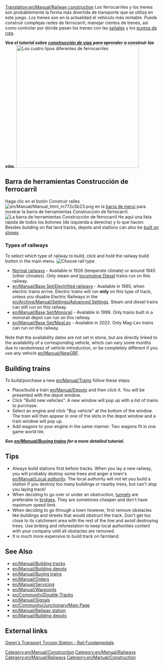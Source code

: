 [[Translation:en/Manual/Railway construction]]
{{es/Traducción|en/Manual/Railway construction|50}}
{{es/Manual/Tabla de contenido}}
Los ferrocarriles y los trenes son probablemente la forma más divertida de transporte que se utiliza en este juego. Los trenes son en la actualidad el vehículo más rentable. Puede construir complejas redes de ferrocarril, manejar cientos de trenes, así como controlar por dónde pasan los trenes con las [[es/Manual/Señales|señales]] y los [[es/Manual/Puntos de ruta|puntos de ruta]].

'''''Vea el tutorial sobre [[es/Manual/Construir vías|construcción de vías]] para aprender a construir las vías.'''''
[[File:es/Manual/4 Types of railway.png|thumb|none|400px|Los cuatro tipos diferentes de ferrocarriles]]

==Barra de herramientas Construcción de ferrocarril==
Haga clic en el botón Construir raíles [[File:en/Manual/Manual html m772c5b23.png]] en la [[es/Manual/Interfaz del juego#la-barra-de-menu|barra de menú]] para mostrar la barra de herramientas Construcción de ferrocarril.
[[File:es/Manual/Railroad Construction.png|none|frame|La barra de herramientas Construcción de ferrocarril]]
He aquí una lista rápida de todos los botones (de izquierda a derecha) y lo que hacen:
{{es/Manual/Vista barra de herramientas Ferrocarril}}
{{es/Pendiente de traducción}}
Besides building on flat land tracks, depots and stations can also be [[en/Archive/Manual/Settings/Build on slopes|built on slopes]].

===Types of railways===
To select which type of railway to build, click and hold the railway build button in the main menu.
[[File:en/Manual/Openttd-rail1.png|none|frame|Choose rail type]]
* [[en/Manual/Base Set/Railways|Normal railways]] - Available in 1926 (temperate climate) or around 1945 (other climates). Only steam and [https://www.wikipedia.org/wiki/Diesel locomotive Diesel] trains run on this railway.
* [[en/Manual/Base Set/Electrified railways]] - Available in 1965, when electric trains arrive. Electric trains will run '''only''' on this type of track, unless you disable Electric Railways in the [[en/Archive/Manual/Settings/Advanced Settings]]. Steam and diesel trains can still run on this railway.
* [[en/Manual/Base Set/Monorail]] - Available in 1999. Only trains built in a monorail depot can run on this railway.
* [[en/Manual/Base Set/MagLev]] - Available in 2022. Only Mag-Lev trains can run on this railway.

Note that the availability dates are not set in stone, but are directly linked to the availability of a corresponding vehicle, which can vary some months due to randomness of vehicle introduction, or be completely different if you use any vehicle [[en/Manual/NewGRF]].

==Building trains==
To build/purchase a new [[en/Manual/Trains]] follow these steps:
*Place/build a train [[en/Manual/Depots]] and then click it. You will be presented with the depot window. 
*Click "Build new vehicles". A new window will pop up with a list of trains to purchase. 
*Select an engine and click "Buy vehicle" at the bottom of the window. The train will then appear in one of the slots in the depot window and a train window will pop up. 
*Add wagons to your engine in the same manner. Two wagons fit in one game world tile.


'''''See [[en/Manual/Buying trains]] for a more detailed tutorial.'''''

==Tips==
* Always build stations first before tracks. When you lay a new railway, you will probably destroy some trees and anger a town's [[en/Manual/Local authority]]. The local authority will not let you build a station if you destroy too many buildings or nearby trees, but can't stop you laying track!
* When deciding to go over or under an obstruction, [[en/Manual/Tunnels|tunnels]] are preferable to [[en/Manual/Bridges|bridges]]. They are sometimes cheaper and don't have maximum speed limit.
* When deciding to go ''through'' a town however, first remove obstacles like buildings and streets that would obstruct the track. Don't get too close to its catchment area with the rest of the line and avoid destroying trees. Use bribing and reforestation to keep local authorities content with your company until all obstacles are removed.
* It is much more expensive to build track on farmland.

==See Also==
*[[en/Manual/Building tracks]]
*[[en/Manual/Building depots]]
*[[en/Manual/Buying trains]]
*[[en/Manual/Orders]]
*[[en/Manual/Servicing]]
*[[en/Manual/Waypoints]]
*[[en/Community/Double-Tracks]]
*[[en/Manual/Signals]]
*[[en/Community/Junctionary/Main Page]]
*[[en/Manual/Railway station]]
*[[en/Manual/Building depots]]

[[Category:en/Manual/Construction]]
[[Category:en/Manual/Railways]]

==External links==
[http://www.transporttycoon.net/rail Owen's Transport Tycoon Station - Rail Fundamentals]

[[Category:en/Manual/Railways]]
[[Category:en/Manual/Construction]]